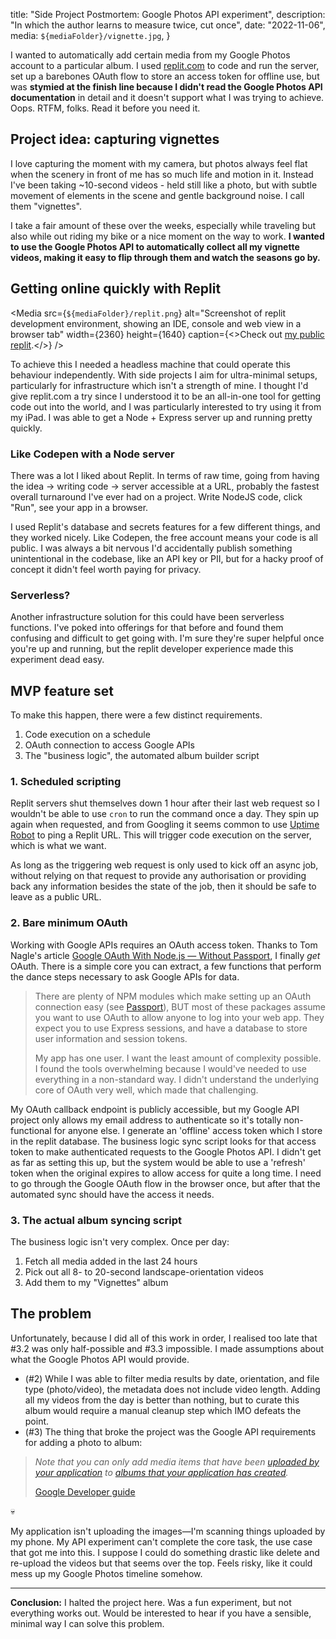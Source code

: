 

  title: "Side Project Postmortem\: Google Photos API experiment",
  description: "In which the author learns to measure twice, cut once",
  date: "2022-11-06",
  media: `${mediaFolder}/vignette.jpg`,
}



I wanted to automatically add certain media from my Google Photos account to a particular album. I used [replit.com](https://replit.com) to code and run the server, set up a barebones OAuth flow to store an access token for offline use, but was **stymied at the finish line because I didn't read the Google Photos API documentation** in detail and it doesn't support what I was trying to achieve. Oops. RTFM, folks. Read it before you need it.

<a href="https://photos.app.goo.gl/Jo5ruxkwXHEZQdqE7" className="gp-video-link">
  <Media
    src={`${mediaFolder}/vignette.jpg`}
    alt="View of the beach in tropical north Australia"
    width={3359}
    height={1871}
  />
</a>

## Project idea: capturing vignettes
I love capturing the moment with my camera, but photos always feel flat when the scenery in front of me has so much life and motion in it. Instead I've been taking ~10-second videos - held still like a photo, but with subtle movement of elements in the scene and gentle background noise. I call them "vignettes".

I take a fair amount of these over the weeks, especially while traveling but also while out riding my bike or a nice moment on the way to work. **I wanted to use the Google Photos API to automatically collect all my vignette videos, making it easy to flip through them and watch the seasons go by.**

## Getting online quickly with Replit

<Media
  src={`${mediaFolder}/replit.png`}
  alt="Screenshot of replit development environment, showing an IDE, console and web view in a browser tab"
  width={2360}
  height={1640}
  caption={<>Check out <a href="https://replit.com/@danlaush/ExperimentPortlySuddenContent">my public replit</a>.</>}
/>

To achieve this I needed a headless machine that could operate this behaviour independently. With side projects I aim for ultra-minimal setups, particularly for infrastructure which isn't a strength of mine. I thought I'd give replit.com a try since I understood it to be an all-in-one tool for getting code out into the world, and I was particularly interested to try using it from my iPad. I was able to get a Node + Express server up and running pretty quickly.

### Like Codepen with a Node server
There was a lot I liked about Replit. In terms of raw time, going from having the idea → writing code → server accessible at a URL, probably the fastest overall turnaround I've ever had on a project. Write NodeJS code, click "Run", see your app in a browser.

I used Replit's database and secrets features for a few different things, and they worked nicely. Like Codepen, the free account means your code is all public. I was always a bit nervous I'd accidentally publish something unintentional in the codebase, like an API key or PII, but for a hacky proof of concept it didn't feel worth paying for privacy. 

### Serverless?
Another infrastructure solution for this could have been serverless functions. I've poked into offerings for that before and found them confusing and difficult to get going with. I'm sure they're super helpful once you're up and running, but the replit developer experience made this experiment dead easy.

<a href="https://photos.app.goo.gl/6DwvhAUYFh9nSvkR6" className="gp-video-link">
  <Media
    src={`${mediaFolder}/vignette2.jpg`}
    alt="A panorama of the Swiss Alps"
    width={3349}
    height={1870}
  />
</a>

## MVP feature set
To make this happen, there were a few distinct requirements.
1. Code execution on a schedule
2. OAuth connection to access Google APIs
3. The "business logic", the automated album builder script

### 1. Scheduled scripting

Replit servers shut themselves down 1 hour after their last web request so I wouldn't be able to use `cron` to run the command once a day.  They spin up again when requested, and from Googling it seems common to use [Uptime Robot](https://uptimerobot.com/) to ping a Replit URL. This will trigger code execution on the server, which is what we want.

As long as the triggering web request is only used to kick off an async job, without relying on that request to provide any authorisation or providing back any information besides the state of the job, then it should be safe to leave as a public URL.

### 2. Bare minimum OAuth
Working with Google APIs requires an OAuth access token. Thanks to Tom Nagle's article [Google OAuth With Node.js — Without Passport](https://tomanagle.medium.com/google-oauth-with-node-js-4bff90180fe6), I finally *get* OAuth. There is a simple core you can extract, a few functions that perform the dance steps necessary to ask Google APIs for data.

> There are plenty of NPM modules which make setting up an OAuth connection easy (see [Passport](https://www.passportjs.org/)), BUT most of these packages assume you want to use OAuth to allow anyone to log into your web app. They expect you to use Express sessions, and have a database to store user information and session tokens.
> 
> My app has one user. I want the least amount of complexity possible. I found the tools overwhelming because I would've needed to use everything in a non-standard way. I didn't understand the underlying core of OAuth very well, which made that challenging. 

My OAuth callback endpoint is publicly accessible, but my Google API project only allows my email address to authenticate so it's totally non-functional for anyone else. I generate an 'offline' access token which I store in the replit database. The business logic sync script looks for that access token to make authenticated requests to the Google Photos API. I didn't get as far as setting this up, but the system would be able to use a 'refresh' token when the original expires to allow access for quite a long time. I need to go through the Google OAuth flow in the browser once, but after that the automated sync should have the access it needs.

### 3. The actual album syncing script
The business logic isn't very complex. Once per day:
1. Fetch all media added in the last 24 hours
2. Pick out all 8- to 20-second landscape-orientation videos
3. Add them to my "Vignettes" album

<a href="https://photos.app.goo.gl/2KVm2JsYEqTpKdnB7" className="gp-video-link">
  <Media
    src={`${mediaFolder}/vignette3.jpg`}
    alt="View from a moving steam train, looking closely at the boiler"
    width={3359}
    height={1869}
  />
</a>

## The problem
Unfortunately, because I did all of this work in order, I realised too late that #3.2 was only half-possible and #3.3 impossible. I made assumptions about what the Google Photos API would provide. 
- (#2) While I was able to filter media results by date, orientation, and file type (photo/video), the metadata does not include video length. Adding all my videos from the day is better than nothing, but to curate this album would require a manual cleanup step which IMO defeats the point.
- (#3) The thing that broke the project was the Google API requirements for adding a photo to album:

> _Note that you can only add media items that have been [uploaded by your application](https://developers.google.com/photos/library/guides/upload-media) to [albums that your application has created](https://developers.google.com/photos/library/guides/manage-albums#creating-new-album)._
> 
> [Google Developer guide](https://developers.google.com/photos/library/guides/manage-albums#creating-new-album)

💀

My application isn't uploading the images—I'm scanning things uploaded by my phone. My API experiment can't complete the core task, the use case that got me into this. I suppose I could do something drastic like delete and re-upload the videos but that seems over the top. Feels risky, like it could mess up my Google Photos timeline somehow.

---

**Conclusion:** I halted the project here. Was a fun experiment, but not everything works out. Would be interested to hear if you have a sensible, minimal way I can solve this problem.

<a href="https://photos.app.goo.gl/wsGLJDcfZinMDEKo9" className="gp-video-link">
  <Media
    src={`${mediaFolder}/vignette4.jpg`}
    alt="View from a boat on the lake looking at the mountains"
    width={3359}
    height={1875}
  />
</a>